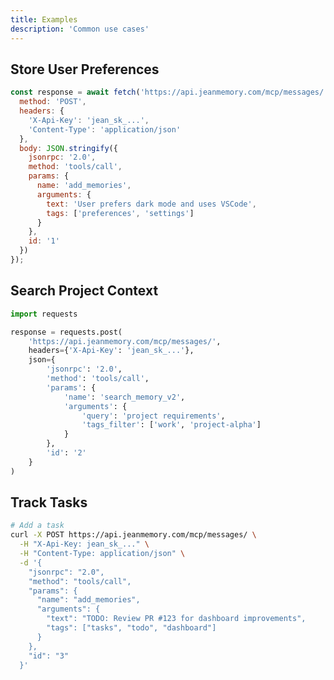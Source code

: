```yaml
---
title: Examples
description: 'Common use cases'
---
```


## Store User Preferences

```javascript
const response = await fetch('https://api.jeanmemory.com/mcp/messages/', {
  method: 'POST',
  headers: {
    'X-Api-Key': 'jean_sk_...',
    'Content-Type': 'application/json'
  },
  body: JSON.stringify({
    jsonrpc: '2.0',
    method: 'tools/call',
    params: {
      name: 'add_memories',
      arguments: {
        text: 'User prefers dark mode and uses VSCode',
        tags: ['preferences', 'settings']
      }
    },
    id: '1'
  })
});
```

## Search Project Context

```python
import requests

response = requests.post(
    'https://api.jeanmemory.com/mcp/messages/',
    headers={'X-Api-Key': 'jean_sk_...'},
    json={
        'jsonrpc': '2.0',
        'method': 'tools/call',
        'params': {
            'name': 'search_memory_v2',
            'arguments': {
                'query': 'project requirements',
                'tags_filter': ['work', 'project-alpha']
            }
        },
        'id': '2'
    }
)
```

## Track Tasks

```bash
# Add a task
curl -X POST https://api.jeanmemory.com/mcp/messages/ \
  -H "X-Api-Key: jean_sk_..." \
  -H "Content-Type: application/json" \
  -d '{
    "jsonrpc": "2.0",
    "method": "tools/call",
    "params": {
      "name": "add_memories",
      "arguments": {
        "text": "TODO: Review PR #123 for dashboard improvements",
        "tags": ["tasks", "todo", "dashboard"]
      }
    },
    "id": "3"
  }'
```